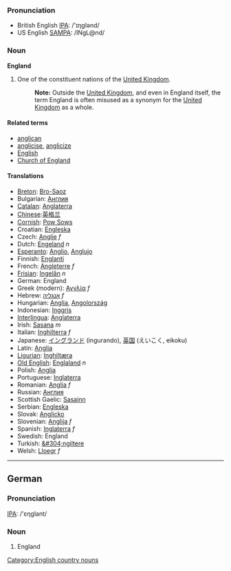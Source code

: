 ===Pronunciation===
*British English [[w:IPA|IPA]]: /'ɪηglənd/ 
*US English [[w:SAMPA|SAMPA]]: /INgL@nd/

===Noun===
'''England'''

#One of the constituent nations of the [[United Kingdom]]. 
#:'''Note:''' Outside the [[United Kingdom]], and even in England itself, the term England is often misused as a synonym for the [[United Kingdom]] as a whole.

====Related terms====
*[[anglican]]
*[[anglicise]], [[anglicize]]
*[[English]]
*[[Church of England]]

====Translations====

*[[Breton]]: [[Bro-Saoz]]
*Bulgarian: [[Англия]]
*[[Catalan]]: [[Anglaterra]]
*[[Chinese]]:[[英格兰]]
*[[Cornish]]: [[Pow Sows]]
*Croatian: [[Engleska]]
*Czech: [[Anglie]] ''f''
*Dutch: [[Engeland]] ''n''
*[[Esperanto]]: [[Anglio]], [[Anglujo]]
*Finnish: [[Englanti]]
*French: [[Angleterre]] ''f''
*[[Frisian]]: [[Ingelân]] ''n''
*German: England
*Greek (modern): [[Αγγλία]] ''f''
*Hebrew: [[אנגליה]] ''f''
*Hungarian: [[Anglia]], [[Angolország]]
*Indonesian: [[Inggris]]
*[[Interlingua]]: [[Anglaterra]]
*Irish: [[Sasana]] ''m''
*Italian: [[Inghilterra]] ''f''
*Japanese: [[イングランド]] (ingurando), [[英国]] (えいこく, eikoku)
*Latin: [[Anglia]]
*[[Ligurian]]: [[Inghiltæra]]
*[[Old English]]: [[Englaland]] ''n''
*Polish: [[Anglia]]
*Portuguese: [[Inglaterra]]
*Romanian: [[Anglia]] ''f''
*Russian: [[Англия]]
*Scottish Gaelic: [[Sasainn]]
*Serbian: [[Engleska]]
*Slovak: [[Anglicko]]
*Slovenian: [[Anglija]] ''f''
*Spanish: [[Inglaterra]] ''f''
*Swedish: England
*Turkish: [[&#304;ngiltere]]
*Welsh: [[Lloegr]] ''f''

----

==German==
===Pronunciation===
[[w:IPA|IPA]]: /'ɛηglant/

===Noun===
#England

[[Category:English country nouns]]